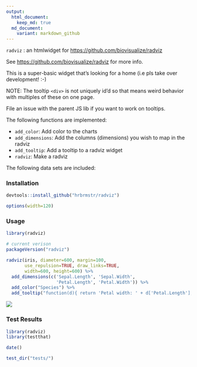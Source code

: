 ```yaml
---
output:
  html_document:
    keep_md: true
  md_document:
    variant: markdown_github
---
```


`radviz` : an htmlwidget for [https://github.com/biovisualize/radviz](https://github.com/biovisualize/radviz)

See <https://github.com/biovisualize/radviz> for more info.

This is a super-basic widget that's looking for a home (i.e pls take over development! :-)

NOTE: The tooltip `<div>` is not uniquely id'd so that means weird behavior with multiples of these on one page.

File an issue with the parent JS lib if you want to work on tooltips.

The following functions are implemented:

- `add_color`:	Add color to the charts
- `add_dimensions`:	Add the columns (dimensions) you wish to map in the radviz
- `add_tooltip`:	Add a tooltip to a radviz widget
- `radviz`:	Make a radviz

The following data sets are included:

### Installation

```r
devtools::install_github("hrbrmstr/radviz")
```

```r
options(width=120)
```

### Usage

```r
library(radviz)

# current verison
packageVersion("radviz")
```
```r

radviz(iris, diameter=600, margin=100, 
       use_repulsion=TRUE, draw_links=TRUE, 
       width=600, height=600) %>% 
  add_dimensions(c('Sepal.Length', 'Sepal.Width', 
                   'Petal.Length', 'Petal.Width')) %>% 
  add_color("Species") %>% 
  add_tooltip("function(d){ return 'Petal width: ' + d['Petal.Length']; }")

```

![](radviz.png)

### Test Results

```r
library(radviz)
library(testthat)

date()

test_dir("tests/")
```

